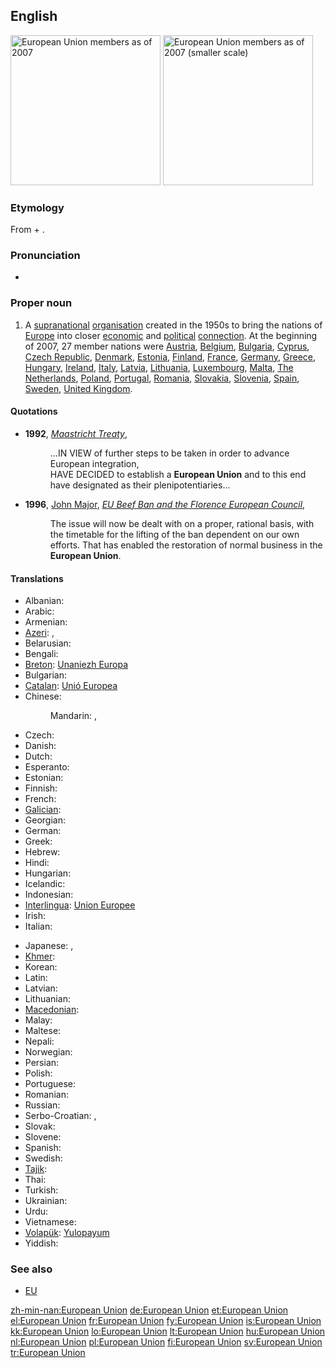 {{wikipedia}}
==English==
[[Image:Location European Union.svg|thumb|right|240px|European Union members as of 2007]]
[[Image:EUenl-EU27.png|thumb|right|240px|European Union members as of 2007 (smaller scale)]]

===Etymology===
From {{term|European}} + {{term|union|Union}}.

===Pronunciation===
* {{IPA|/ˌjʊəɹəˈpiːən ˈjuːnjən/}}

===Proper noun===
{{en-proper noun|sg=[[European]] [[union|Union]]}}

# A [[supranational]] [[organisation]] created in the 1950s to bring the nations of [[Europe]] into closer [[economic]] and [[political]] [[connection]]. At the beginning of 2007, 27 member nations were [[Austria]], [[Belgium]], [[Bulgaria]], [[Cyprus]], [[Czech Republic]], [[Denmark]], [[Estonia]], [[Finland]], [[France]], [[Germany]], [[Greece]], [[Hungary]], [[Ireland]], [[Italy]], [[Latvia]], [[Lithuania]], [[Luxembourg]], [[Malta]], [[The Netherlands]], [[Poland]], [[Portugal]], [[Romania]], [[Slovakia]], [[Slovenia]], [[Spain]], [[Sweden]], [[United Kingdom]].

====Quotations====
* '''1992''', ''[[w:Maastricht Treaty|Maastricht Treaty]]'',
*: ...IN VIEW of further steps to be taken in order to advance European integration,<br/>HAVE DECIDED to establish a '''European Union''' and to this end have designated as their plenipotentiaries...
* '''1996''', [[w:John Major|John Major]], ''[[s:EU Beef Ban and the Florence European Council|EU Beef Ban and the Florence European Council]]'',
*: The issue will now be dealt with on a proper, rational basis, with the timetable for the lifting of the ban dependent on our own efforts. That has enabled the restoration of normal business in the '''European Union'''.

====Translations====
{{trans-top|The European Union}}
* Albanian: {{t+|sq|Bashkimi Evropian|xs=Albanian}}
* Arabic: {{t|ar|الاتحاد الأوروبي|m|tr=al-ittaHaad al'-uruubiy|sc=Arab}}
* Armenian: {{t-|hy|Եվրամիություն|tr=Evramiut’yun}}
* [[Azeri]]: {{t|az|Avropa İttifaqı}},  {{t|az|Авропа Иттифагы|sc=Cyrl}}
* Belarusian: {{t|be|Еўрапейскі Саюз|m|tr=Jeŭrapéjski Sajúz|sc=Cyrl}}
* Bengali: {{t|bn|ইউরোপীয় ইউনিয়ন|sc=Beng}}
* [[Breton]]: [[Unaniezh Europa]]
* Bulgarian: {{t|bg|Европейски съюз|m|tr=Evropéjski sǎjúz|sc=Cyrl}}
* [[Catalan]]: [[Unió Europea]] {{f}}
* Chinese:
*: Mandarin: {{t-|cmn|歐洲聯盟|sc=Hani}}, {{t-|cmn|欧洲联盟|tr=Ōuzhōu Liánméng|sc=Hani}}
* Czech: {{t-|cs|Evropská unie|f}}
* Danish: {{t|da|Europæiske Union}}
* Dutch: {{t+|nl|Europese Unie|f}}
* Esperanto: {{t|eo|Eŭropa Unio}}
* Estonian: {{t-|et|Euroopa Liit}}
* Finnish: {{t+|fi|Euroopan unioni}}
* French: {{t+|fr|Union européenne|f}}
* [[Galician]]: {{t-|gl|Unión Europea|f|xs=Galician}}
* Georgian: {{t|ka|ევროპის კავშირი|sc=Geor}}
* German: {{t+|de|Europäische Union|f}}
* Greek: {{t|el|Ευρωπαϊκή Ένωση|f|tr=Evropaïkí Énosi|sc=Grek}}
* Hebrew: {{t|he|האיחוד האירופי|m|tr=ha-Ikhud ha-Eropi|sc=Hebr}}
* Hindi: {{t|hi|यूरोपीय संघ|tr=yūrōpīya saṅgh|sc=Deva}}
* Hungarian: {{t+|hu|Európai Unió}}
* Icelandic: {{t+|is|Evrópusambandið|n}}
* Indonesian: {{t|id|Uni Eropa|xs=Indonesian}}
* [[Interlingua]]: [[Union Europee]]
* Irish: {{t|ga|Aontas Eorpach}}
* Italian: {{t-|it|Unione Europea}}
{{trans-mid}}
* Japanese: {{t|ja|欧州連合|tr=おうしゅうれんごう, Ōshū-rengō|sc=Jpan}},  {{t|ja|ヨーロッパ連合|tr=Yōroppa-rengō|sc=Jpan}}
* [[Khmer]]: {{t|km|សហភាពអឺរ៉ុប|sc=Khmr}}
* Korean: {{t|ko|유럽연합|tr=Yureopyeonhap|sc=Kore}}
* Latin: {{t|la|Unio Europaea}}
* Latvian: {{t|lv|Eiropas Savienība|f}}
* Lithuanian: {{t+|lt|Europos Sąjunga|xs=Lithuanian}}
* [[Macedonian]]: {{t-|mk|Европска Унија|f|tr=Évropska Únija}}
* Malay: {{t|ms|Kesatuan Eropah}}
* Maltese: {{t|mt|Unjoni Ewropea}}
* Nepali: {{t|ne|युरोपेली संघ|sc=Deva}}
* Norwegian: {{t|no|Europeiske Union}}
* Persian: {{t|fa|اتحادیه اروپا|sc=fa-Arab}}
* Polish: {{t+|pl|Unia Europejska|f}}
* Portuguese: {{t|pt|União Europeia|f}}
* Romanian: {{t|ro|Uniunea Europeană|f}}
* Russian: {{t|ru|Европейский союз|m|tr=Jevropéjskij sojúz}}
* Serbo-Croatian: {{t|sh|Европска унија|f|sc=Cyrl}},  {{t|sh|Evropska unija|f}}
* Slovak: {{t|sk|Európska únia|f}}
* Slovene: {{t|sl|Evropska unija|f}}
* Spanish: {{t+|es|Unión Europea|f}}
* Swedish: {{t+|sv|Europeiska unionen}}
* [[Tajik]]: {{t|tg|Иттиҳоди Аврупо|sc=Cyrl}}
* Thai: {{t|th|สหภาพยุโรป|tr=sà-hà-pâap yú-rôhp|sc=Thai}}
* Turkish: {{t+|tr|Avrupa Birliği}}
* Ukrainian: {{t|uk|Європейський Союз|m|tr=Jevropéjs'kyj sojúz|sc=Cyrl}}
* Urdu: {{t|ur|یورپی اتحاد|sc=ur-Arab}}
* Vietnamese: {{t|vi|liên minh châu Âu}}
* [[Volapük]]: [[Yulopayum]]
* Yiddish: {{t|yi|אייראפעישער פארבאנד|sc=yi-Hebr}}
{{trans-bottom}}

===See also===
* [[EU]]

[[zh-min-nan:European Union]]
[[de:European Union]]
[[et:European Union]]
[[el:European Union]]
[[fr:European Union]]
[[fy:European Union]]
[[is:European Union]]
[[kk:European Union]]
[[lo:European Union]]
[[lt:European Union]]
[[hu:European Union]]
[[nl:European Union]]
[[pl:European Union]]
[[fi:European Union]]
[[sv:European Union]]
[[tr:European Union]]
